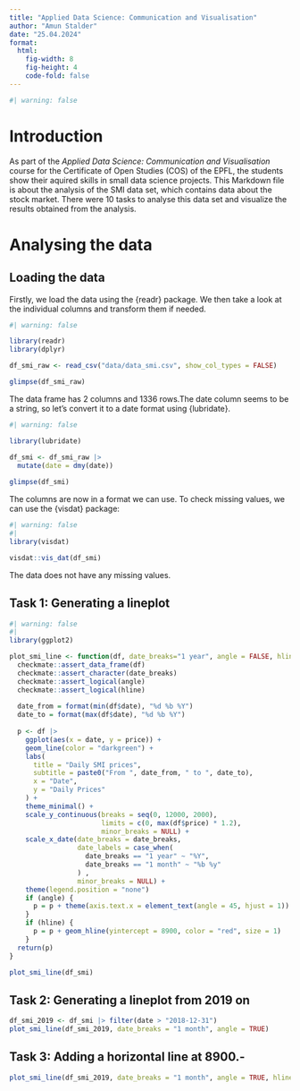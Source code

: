 ```yaml
---
title: "Applied Data Science: Communication and Visualisation"
author: "Amun Stalder"
date: "25.04.2024"
format: 
  html:
    fig-width: 8
    fig-height: 4
    code-fold: false
---
```

```r
#| warning: false
```

# Introduction
As part of the *Applied Data Science: Communication and Visualisation* course for
the Certificate of Open Studies (COS) of the EPFL, the students show their aquired skills
in small data science projects. This Markdown file is about the analysis of the
SMI data set, which contains data about the stock market. There were 10 tasks to
analyse this data set and visualize the results obtained from the analysis.

# Analysing the data
## Loading the data
Firstly, we load the data using the {readr} package. We then take a look at
the individual columns and transform them if needed.

```r
#| warning: false

library(readr)
library(dplyr)

df_smi_raw <- read_csv("data/data_smi.csv", show_col_types = FALSE)

glimpse(df_smi_raw)
```
The data frame has 2 columns and 1336 rows.The date column seems to be a string,
so let's convert it to a date format using {lubridate}.

```r
#| warning: false

library(lubridate)

df_smi <- df_smi_raw |>
  mutate(date = dmy(date))
  
glimpse(df_smi)
```
The columns are now in a format we can use. To check missing values, we can use the
{visdat} package:
```r
#| warning: false
#| 
library(visdat)

visdat::vis_dat(df_smi)

```
The data does not have any missing values.

## Task 1: Generating a lineplot
```r
#| warning: false
#| 
library(ggplot2)

plot_smi_line <- function(df, date_breaks="1 year", angle = FALSE, hline = FALSE) {
  checkmate::assert_data_frame(df)
  checkmate::assert_character(date_breaks)
  checkmate::assert_logical(angle)
  checkmate::assert_logical(hline)
  
  date_from = format(min(df$date), "%d %b %Y")
  date_to = format(max(df$date), "%d %b %Y")
  
  p <- df |>
    ggplot(aes(x = date, y = price)) +
    geom_line(color = "darkgreen") +
    labs(
      title = "Daily SMI prices",
      subtitle = paste0("From ", date_from, " to ", date_to),
      x = "Date",
      y = "Daily Prices"
    ) +
    theme_minimal() +
    scale_y_continuous(breaks = seq(0, 12000, 2000),
                       limits = c(0, max(df$price) * 1.2),
                       minor_breaks = NULL) +
    scale_x_date(date_breaks = date_breaks,
                 date_labels = case_when(
                   date_breaks == "1 year" ~ "%Y",
                   date_breaks == "1 month" ~ "%b %y"
                 ) ,
                 minor_breaks = NULL) +
    theme(legend.position = "none")
    if (angle) {
      p = p + theme(axis.text.x = element_text(angle = 45, hjust = 1))
    }
    if (hline) {
      p = p + geom_hline(yintercept = 8900, color = "red", size = 1)
    }
  return(p)
}

plot_smi_line(df_smi)
```

## Task 2: Generating a lineplot from 2019 on
```r
df_smi_2019 <- df_smi |> filter(date > "2018-12-31")
plot_smi_line(df_smi_2019, date_breaks = "1 month", angle = TRUE)
```
## Task 3: Adding a horizontal line at 8900.-
```r
plot_smi_line(df_smi_2019, date_breaks = "1 month", angle = TRUE, hline = TRUE)
```